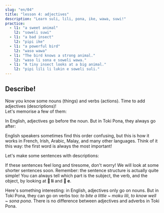 ```yaml
---
slug: "en/04"
title: "lesson 4: adjectives"
description: "Learn suli, lili, pona, ike, wawa, suwi!"
practice:
  - l1: "a sweet animal"
    l2: "soweli suwi"
  - l1: "a bad insect"
    l2: "pipi ike"
  - l1: "a powerful bird"
    l2: "waso wawa"
  - l1: "The bird knows a strong animal."
    l2: "waso li sona e soweli wawa."
  - l1: "A tiny insect looks at a big animal."
    l2: "pipi lili li lukin e soweli suli."
---
```



## Describe!

Now you know some nouns (things) and verbs (actions). Time to add adjectives (descriptions)!  
Let's memorise a few of them:

<List>
  <Word sl="suli" m="large, important" />
  <Word sl="lili" m="small, young" />
  <Word sl="pona" m="good, pleasant" />
  <Word sl="ike" m="bad, unpleasant" />
  <Word sl="wawa" m="powerful, amazing" />
  <Word sl="sona" m="knowledgeable, wise" />
  <Word sl="suwi" m="cute, sweet" />
</List>

In English, adjectives go before the noun. But in Toki Pona, they always go after:

<List>
  <Word sl="soweli suli" m="a large animal" />
  <Word sl="pipi lili" m="a small bug" />
  <Word sl="waso suwi" m="an adorable bird" />
</List>

English speakers sometimes find this order confusing, but this is how it works in French, Irish, Arabic, Malay, and many other languages. Think of it this way: the first word is always the most important!

Let's make some sentences with descriptions:

<List>
  <Sentence
    sl="waso li lukin e soweli suwi."
    m="The bird sees a cute animal."
  />
  <Sentence
    sl="soweli wawa li moku e kasi suli."
    m="The strong animal eats large plants."
  />
  <Sentence
    sl="pipi ike li moku lili e soweli."
    m="Mean bugs bite the animal a little."
  />
  <Sentence
    sl="waso sona li sona pona e pipi."
    m="The wise bird knows bugs well."
  />
</List>

If these sentences feel long and tiresome, don't worry! We will look at some shorter sentences soon. Remember: the sentence structure is actually quite simple! You can always tell which part is the subject, the verb, and the object, by looking at **󱤧 li** and **󱤉 e**.

Here's something interesting: in English, adjectives only go on nouns. But in Toki Pona, they can go on verbs too: _to bite a little_ ~ _moku lili_, _to know well_ ~ _sona pona_. There is no difference between adjectives and adverbs in Toki Pona.

<Practice exercises={frontmatter.practice} client:load />

